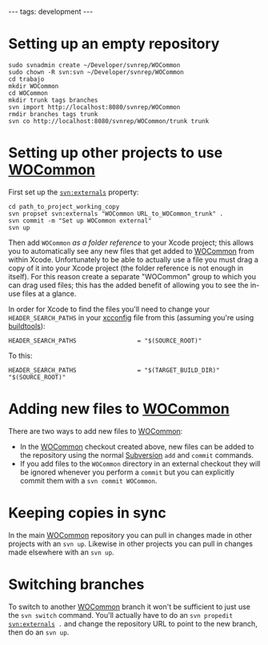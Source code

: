 ---
tags: development
---
= Setting up an empty repository =

<pre>sudo svnadmin create ~/Developer/svnrep/WOCommon
sudo chown -R svn:svn ~/Developer/svnrep/WOCommon
cd trabajo
mkdir WOCommon
cd WOCommon
mkdir trunk tags branches
svn import http://localhost:8080/svnrep/WOCommon
rmdir branches tags trunk
svn co http://localhost:8080/svnrep/WOCommon/trunk trunk</pre>

= Setting up other projects to use [[WOCommon]] =

First set up the <tt>svn:externals</tt> property:

<pre>cd path_to_project_working_copy
svn propset svn:externals "WOCommon URL_to_WOCommon_trunk" .
svn commit -m "Set up WOCommon external"
svn up</pre>

Then add <tt>WOCommon</tt> ''as a folder reference'' to your Xcode project; this allows you to automatically see any new files that get added to [[WOCommon]] from within Xcode. Unfortunately to be able to actually use a file you must drag a copy of it into your Xcode project (the folder reference is not enough in itself). For this reason create a separate "WOCommon" group to which you can drag used files; this has the added benefit of allowing you to see the in-use files at a glance.

In order for Xcode to find the files you'll need to change your <tt>HEADER_SEARCH_PATHS</tt> in your [[xcconfig]] file from this (assuming you're using [[buildtools]]):

<pre>HEADER_SEARCH_PATHS                 = "$(SOURCE_ROOT)"</pre>

To this:

<pre>HEADER_SEARCH_PATHS                 = "$(TARGET_BUILD_DIR)" "$(SOURCE_ROOT)"</pre>

= Adding new files to [[WOCommon]] =

There are two ways to add new files to [[WOCommon]]:

* In the [[WOCommon]] checkout created above, new files can be added to the repository using the normal [[Subversion]] <tt>add</tt> and <tt>commit</tt> commands.
* If you add files to the <tt>WOCommon</tt> directory in an external checkout they will be ignored whenever you perform a <tt>commit</tt> but you can explicitly commit them with a <tt>svn commit WOCommon</tt>.

= Keeping copies in sync =

In the main [[WOCommon]] repository you can pull in changes made in other projects with an <tt>svn up</tt>. Likewise in other projects you can pull in changes made elsewhere with an <tt>svn up</tt>.

= Switching branches =

To switch to another [[WOCommon]] branch it won't be sufficient to just use the <tt>svn switch</tt> command. You'll actually have to do an <tt>svn propedit svn:externals .</tt> and change the repository URL to point to the new branch, then do an <tt>svn up</tt>.
